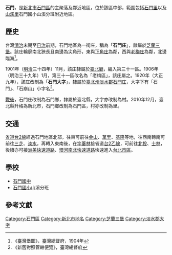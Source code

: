 {{noteTA
|1 = zh-cn:庄; zh-hk:庄; zh-tw:庄;
}}
'''石門'''，是[[新北市|新北市]][[石門區|石門區]]的主聚落及鄰近地區，位於該區中部，範圍包括[[石門里|石門里]]以及[[山溪里|山溪里]]石門國小山溪分班附近地區。

==歷史==
台灣[[台灣清領時期|清治]]末期至[[台灣日治時期|日治]]前期，石門地區為一街庄，稱為「'''石門庄'''」，隸屬於[[芝蘭三堡|芝蘭三堡]]。該庄輪廓南北狹長且南邊為尖角形，東與[[下角庄|下角庄]]為鄰，西與[[老梅庄|老梅庄]]為鄰，北邊臨海<ref>《臺灣堡圖》，臺灣總督府，1904年</ref>。

1901年（[[明治|明治]]三十四年）11月，該庄隸屬於[[臺北廳|臺北廳]]，編入第三十一區。1906年（明治三十九年）1月，第三十一區改名為「老梅區」，該庄屬之。1920年（大正九年），該庄改制為「'''石門大字'''」，隸屬於[[臺北州|臺北州]][[淡水郡|淡水郡]][[石門庄|石門庄]]，大字下有「石門」、「石崩山」小字名<ref>《新舊對照管轄便覽》，臺灣總督府</ref>。

[[台灣戰後時期|戰後]]，石門庄改制為石門鄉，隸屬於臺北縣，大字亦改制為村。2010年12月，臺北縣升格為新北市，石門鄉改制為石門區，村亦改制為里。

==交通==
[[台灣省道|省道]][[台2線|台2線]]經過石門地區北部，往東可前往[[金山區_(台灣)|金山]]、[[萬里區|萬里]]、[[基隆市|基隆]]等地，往西南轉南可前往[[三芝區|三芝]]、[[淡水區|淡水]]，再轉入東南後，在[[竿蓁林|竿蓁林]]接省道[[台2線#乙線|台2乙線]]，可前往[[北投區|北投]]、[[士林區|士林]]，後續亦可接[[洲美快速道路|洲美快速道路]]、[[環河南北快速道路|環河南北快速道路]]快速進入[[台北市區|台北市區]]。

==學校==
*[[石門國中|石門國中]]
*[[石門國小|石門國小]]山溪分班

==參考文獻==
{{reflist}}

{{淡水郡}}

[[Category:石門區|Category:石門區]]
[[Category:新北市地名|Category:新北市地名]]
[[Category:芝蘭三堡|Category:芝蘭三堡]]
[[Category:淡水郡大字|Category:淡水郡大字]]